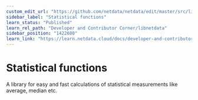 ```yaml
---
custom_edit_url: "https://github.com/netdata/netdata/edit/master/src/libnetdata/statistical/README.md"
sidebar_label: "Statistical functions"
learn_status: "Published"
learn_rel_path: "Developer and Contributor Corner/libnetdata"
sidebar_position: "1422680"
learn_link: "https://learn.netdata.cloud/docs/developer-and-contributor-corner/libnetdata/statistical-functions"
---
```



# Statistical functions

A library for easy and fast calculations of statistical measurements like average, median etc.
